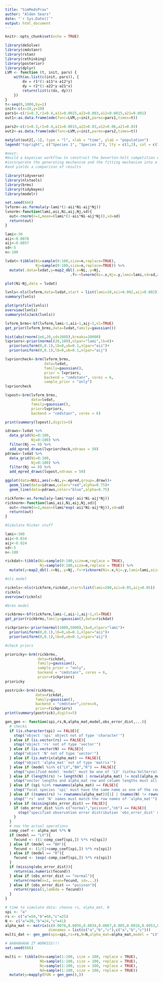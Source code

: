 ```yaml
---
title: "SimModsPrax"
author: "Alden Sears"
date: "`r Sys.Date()`"
output: html_document
---
```


```r
knitr::opts_chunk$set(echo = TRUE)
```

```r
library(deSolve)
library(cmdstanr)
library(rstan)
library(rethinking)
library(posterior)
library(dplyr)
LVM <- function (t, init, pars) {
    with(as.list(c(init, pars)), {
        dx = r1*(1-a11*x-a12*y)
        dy = r2*(1-a22*y-a21*x)
        return(list(c(dx, dy)))
    })
}
t<-seq(0,1000,by=1)
init<-c(x=10,y=10)
pars1<-c(r1=0.3,r2=0.4,a11=0.0025,a22=0.003,a12=0.0015,a21=0.001)
out1<-as.data.frame(ode(func=LVM,y=init,parms=pars1,times=t))

pars2<-c(r1=0.3,r2=0.4,a11=0.0015,a22=0.03,a12=0.06,a21=0.03)
out2<-as.data.frame(ode(func=LVM,y=init,parms=pars2,times=t))

matplot(out2[,-1], type = "l", xlab = "time", ylab = "population")
legend("topright", c("Species 1", "Species 2"), lty = c(1,2), col = c(1,2), box.lwd = 0)

#next:
#build a bayesian workflow to construct the beverton-holt competition equations using the capital T data.
#incorporate the generating mechanism and the fitting mechanism into a smooth function that takes parameter values
#and yields a comparison of results
```

```r
library(tidyverse)
library(nlstools)
library(brms)
library(tidybayes)
library(modelr)

set.seed(666)
lvform<-as.formula(y~lami*(1-aii*Ni-aij*Nj))
lvnorm<-function(lami,aii,Ni,aij,Nj,sd){
  out<-rnorm(n=1,mean=(lami*(1-aii*Ni-aij*Nj)),sd=sd)
  return(out)
}

lami<-30
aii<-0.0078
aij<-0.0057
sd<-5
n<-100

lvdat<-tibble(Ni=sample(0:100,size=n,replace=TRUE),
              Nj=sample(0:100,size=n,replace=TRUE)) %>%
  mutate(.data=lvdat,y=map2_dbl(.x=Ni,.y=Nj,
                              .f<-~lvnorm(Ni=.x,Nj=.y,lami=lami,sd=sd,aij=aij,aii=aii)))

plot(Ni~Nj,data = lvdat)
```

```r
lvnls<-nls(lvform,data=lvdat,start = list(lami=10,aii=0.002,aij=0.002))
summary(lvnls)

plot(profile(lvnls))
overview(lvnls)
summary(nlsJack(lvnls))
```

```r
lvform_brms<-bf(lvform,lami~1,aii~1,aij~1,nl=TRUE)
get_prior(lvform_brms,data=lvdat,family=gaussian())

hist(abs(rnorm(1e6,20,sd=100)),breaks=10000)
lvpriors<-prior(normal(20,100),nlpar="lami",lb=0)+
  prior(uniform(0,0.1),lb=0,ub=0.1,nlpar="aii")+
  prior(uniform(0,0.1),lb=0,ub=0.1,nlpar="aij")

lvpriorcheck<-brm(lvform_brms,
                  data=lvdat,
                  family=gaussian(),
                  prior = lvpriors,
                  backend = "cmdstanr", cores = 6,
                  sample_prior = "only")
lvpriorcheck

lvpost<-brm(lvform_brms,
            data=lvdat,
            family=gaussian(),
            prior=lvpriors,
            backend = "cmdstanr", cores = 6)

print(summary(lvpost),digits=5)

idraws<-lvdat %>%
  data_grid(Ni=0:100,
            Nj=0:100) %>%
  filter(Nj == 0) %>%
  add_epred_draws(lvpriorcheck,ndraws = 50)
pdraws<-lvdat %>%
  data_grid(Ni=0:100,
            Nj=0:100) %>%
  filter(Nj == 0) %>%
  add_epred_draws(lvpost,ndraws = 50)

ggplot(data=NULL,aes(x=Ni,y=.epred,group=.draw))+
  geom_line(data=idraws,color="red",alpha=0.75)+
  geom_line(data=pdraws,color="blue",alpha=0.75)
```

```r
rickform<-as.formula(y~lami*exp(-aii*Ni-aij*Nj))
ricknorm<-function(lami,aii,Ni,aij,Nj,sd){
  out<-rnorm(n=1,mean=(lami*exp(-aii*Ni-aij*Nj)),sd=sd)
  return(out)
}

#Simulate Ricker stuff

lami<-300
aii<-0.034
aij<-0.024
sd<-5
n<-100

rickdat<-tibble(Ni=sample(0:100,size=n,replace = TRUE),
                Nj=sample(0:100,size=n,replace = TRUE)) %>%
  mutate(y=map2_dbl(.x=Ni,.y=Nj,.f=~ricknorm(Ni=.x,Nj=.y,lami=lami,aii=aii,aij=aij,sd=sd)))

#nls model

ricknls<-nls(rickform,rickdat,start=list(lami=200,aii=0.05,aij=0.05))
ricknls
overview(ricknls)

#brms model

rickbrms<-bf(rickform,lami~1,aii~1,aij~1,nl=TRUE)
get_prior(rickbrms,family=gaussian(),data=rickdat)

rickpriors<-prior(normal(1000,5000),lb=0,nlpar="lami")+
  prior(uniform(0,0.1),lb=0,ub=0.1,nlpar="aii")+
  prior(uniform(0,0.1),lb=0,ub=0.1,nlpar="aij")

#check priors

prioricky<-brm(rickbrms,
               data=rickdat,
               family=gaussian(),
               sample_prior = "only",
               backend = "cmdstanr", cores = 6,
               prior=rickpriors)
prioricky

postrick<-brm(rickbrms,
              data=rickdat,
              family=gaussian(),
              backend = "cmdstanr",cores=6,
              prior=rickpriors)
print(summary(postrick),digits=5)
```

```r
gen_gen <- function(spi,rs,N,alpha_mat,model,obs_error_dist,...){
  # checks
  if (is.character(spi) == FALSE){
    stop("object 'spi' object not of type 'character'")
  } else if (is.vector(rs) == FALSE){
    stop("object 'rs' not of type 'vector'")
  } else if (is.vector(N) == FALSE){
    stop("object 'N' not of type 'vector'")
  } else if (is.matrix(alpha_mat) == FALSE){
    stop("object 'alpha_mat' not of type 'matrix'")
  } else if (model %in% c("LV","BH","R") == FALSE){
    stop("specified model 'model' must be one of 'LV' (Lotka-Volterra), 'BH' (Beverton-Holt), or 'R' (Ricker)")
  } else if (length(rs) != length(N) | nrow(alpha_mat) != ncol(alpha_mat) | length(N) != nrow(alpha_mat)){
    stop("vector lengths and alpha_mat row and column lengths must all be equal")
  } else if (spi %in% rownames(alpha_mat) == FALSE){
    stop("focal species 'spi' must have the same name as one of the rows in 'alpha_mat'")
  } else if ((names(rs) != rownames(alpha_mat))[1] | (names(N) != rownames(alpha_mat))[1]){
    stop("'rs' and 'N' names must match the row names of 'alpha_mat'")
  } else if (missing(obs_error_dist) == FALSE){
    if (obs_error_dist %in% c("normal","poisson","nb") == FALSE){
      stop("specified observation error distribution 'obs_error_dist' must be one of 'normal', 'poisson', or 'nb'")
    }
  }
  # now the actual operations
  comp_coef <- alpha_mat %*% N
  if (model == "LV"){
    fecund <- ((1-comp_coef[spi,]) %*% rs[spi])
  } else if (model == "BH"){
    fecund <- (1/(1+comp_coef[spi,]) %*% rs[spi])
  } else if (model == "R"){
    fecund <- (exp(-comp_coef[spi,]) %*% rs[spi])
  }
  if (missing(obs_error_dist)){
    return(as.numeric(fecund))
  } else if (obs_error_dist == "normal"){
    return(rnorm(n=1, mean=fecund, sd=...))
  } else if (obs_error_dist == "poisson"){
    return(rpois(1,lambda = fecund))
  }
}

# time to simulate data: choose rs, alpha_mat, N
spi <- "a"
rs <- c("a"=50,"b"=68,"c"=25)
N <- c("a"=30,"b"=24,"c"=41)
alpha_mat <- matrix(c(0.0078,0.0056,0.0034,0.0067,0.005,0.0016,0.0053,0.007,0.0034),ncol=3,byrow = TRUE,
                    dimnames = list(c("a","b","c"),c("a","b","c")))
multi_dat <- gen_gen(spi=spi,rs=rs,N=N,alpha_mat=alpha_mat,model = "LV")

# AHAHAHAHA IT WORKSSS!!!
set.seed(666)

multi <- tibble(Na=sample(1:100, size = 100, replace = TRUE),
                Nb=sample(1:100, size = 100, replace = TRUE),
                Nc=sample(1:100, size = 100, replace = TRUE),
                Nd=sample(1:100, size = 100, replace = TRUE))
  mutate(y=mapply(FUN = gen_gen(),))

```




















